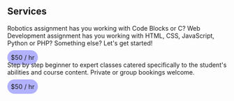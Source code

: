 ## Services

<ProjectCard title="Assignments" link="https://gccoder.simplybook.me/v2/#book" bg="linear-gradient(to right, #D4145A 0%, #FBB03B 100%)">
  Robotics assignment has you working with Code Blocks or C? Web Development assignment has you working with HTML, CSS, JavaScript, Python or PHP? Something else? Let's get started!
  <div style="margin-top: 1rem;">
    <span style="padding: .5rem; margin-right: 1rem; background-color: rgba(0, 0, 255, .3); border-radius: 24px; font-size: .9rem">$50 / hr</span>
  </div>
</ProjectCard>


<ProjectCard title="Classes" link="https://gccoder.simplybook.me/v2/#book" bg="linear-gradient(to right, rgb(102, 45, 140) 0%, rgb(237, 30, 121) 100%)">
  Step by step beginner to expert classes catered specifically to the student's abilities and course content. Private or group bookings welcome.
   <div style="margin-top: 1rem;">
    <span style="padding: .5rem; margin-right: 1rem; background-color: rgba(0, 0, 255, .3); border-radius: 24px; font-size: .9rem">$50 / hr</span>
  </div>
</ProjectCard>